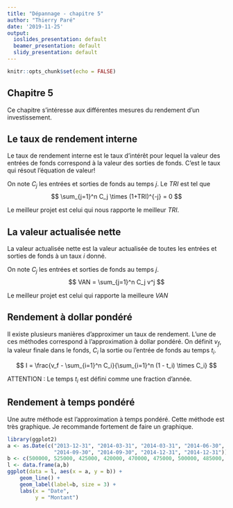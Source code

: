 ```yaml
---
title: "Dépannage - chapitre 5"
author: "Thierry Paré"
date: '2019-11-25'
output:
  ioslides_presentation: default
  beamer_presentation: default
  slidy_presentation: default
---
```


```r
knitr::opts_chunk$set(echo = FALSE)
```

## Chapitre 5

Ce chapitre s'intéresse aux différentes mesures du rendement d'un investissement.

## Le taux de rendement interne

Le taux de rendement interne est le taux d'intérêt pour lequel la valeur des entrées de fonds correspond à la valeur des sorties de fonds. C'est le taux qui résout l'équation de valeur! 

On note $C_j$ les entrées et sorties de fonds au temps $j$. Le $TRI$ est tel que 
$$
\sum_{j=1}^n C_j \times (1+TRI)^{-j} = 0
$$

Le meilleur projet est celui qui nous rapporte le meilleur $TRI$.

## La valeur actualisée nette

La valeur actualisée nette est la valeur actualisée de toutes les entrées et sorties de fonds à un taux $i$ donné. 

On note $C_j$ les entrées et sorties de fonds au temps $j$. 
$$
VAN = \sum_{j=1}^n C_j v^j
$$

Le meilleur projet est celui qui rapporte la meilleure $VAN$

## Rendement à dollar pondéré
Il existe plusieurs manières d'approximer un taux de rendement. L'une de ces méthodes correspond à l'approximation à dollar pondéré. On définit $v_f$, la valeur finale dans le fonds, $C_i$ la sortie ou l'entrée de fonds au temps $t_i$. 

$$
I = \frac{v_f - \sum_{i=1}^n C_i}{\sum_{i=1}^n (1 - t_i) \times C_i}
$$

ATTENTION : Le temps $t_i$ est défini comme une fraction d'année.

## Rendement à temps pondéré
Une autre méthode est l'approximation à temps pondéré. Cette méthode est très graphique. Je recommande fortement de faire un graphique. 



```r
library(ggplot2)
a <- as.Date(c("2013-12-31", "2014-03-31", "2014-03-31", "2014-06-30", "2014-06-30", 
               "2014-09-30", "2014-09-30", "2014-12-31", "2014-12-31"))
b <- c(500000, 525000, 425000, 420000, 470000, 475000, 500000, 485000, 410000)
l <- data.frame(a,b)
ggplot(data = l, aes(x = a, y = b)) + 
    geom_line() + 
    geom_label(label=b, size = 3) + 
    labs(x = "Date",
         y = "Montant")
```
